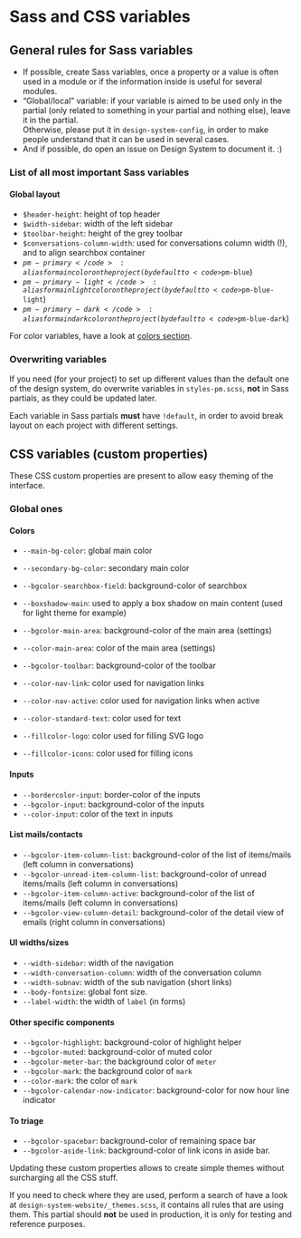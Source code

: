 
<Meta title="CSS / Front-End conventions / Sass and CSS variables" />

# Sass and CSS variables

## General rules for Sass variables


- If possible, create Sass variables, once a property or a value is often used in a module or if the information inside is useful for several modules.
- “Global/local” variable: if your variable is aimed to be used only in the partial (only related to something in your partial and nothing else), leave it in the partial. <br />
  Otherwise, please put it in <code>design-system-config</code>, in order to make people understand that it can be used in several cases.
- And if possible, do open an issue on Design System to document it. :)

### List of all most important Sass variables

#### Global layout


- <code>$header-height</code>: height of top header
- <code>$width-sidebar</code>: width of the left sidebar
- <code>$toolbar-height</code>: height of the grey toolbar
- <code>$conversations-column-width</code>: used for conversations column width (!), and to align searchbox container
- <code>$pm-primary</code>: alias for main color on the project (by default to <code>$pm-blue</code>)
- <code>$pm-primary-light</code>: alias for main light color on the project (by default to <code>$pm-blue-light</code>)
- <code>$pm-primary-dark</code>: alias for main dark color on the project (by default to <code>$pm-blue-dark</code>)

For color variables, have a look at <a href="/colors/">colors section</a>.

### Overwriting variables

If you need (for your project) to set up different values than the default one of the design system, do overwrite variables in <code>styles-pm.scss</code>, <strong class="text-uppercase">not</strong> in Sass partials, as they could be updated later.

Each variable in Sass partials <strong class="text-uppercase">must</strong> have <code>!default</code>, in order to avoid break layout on each project with different settings.

## CSS variables (custom properties)

These CSS custom properties are present to allow easy theming of the interface.

### Global ones


#### Colors


- <code>--main-bg-color</code>: global main color
- <code>--secondary-bg-color</code>: secondary main color
- <code>--bgcolor-searchbox-field</code>: background-color of searchbox
- <code>--boxshadow-main</code>: used to apply a box shadow on main content (used for light theme for example)
- <code>--bgcolor-main-area</code>: background-color of the main area (settings)
- <code>--color-main-area</code>: color of the main area (settings)
- <code>--bgcolor-toolbar</code>: background-color of the toolbar

- <code>--color-nav-link</code>: color used for navigation links
- <code>--color-nav-active</code>: color used for navigation links when active
- <code>--color-standard-text</code>: color used for text

- <code>--fillcolor-logo</code>: color used for filling SVG logo
- <code>--fillcolor-icons</code>: color used for filling icons

#### Inputs


- <code>--bordercolor-input</code>: border-color of the inputs
- <code>--bgcolor-input</code>: background-color of the inputs
- <code>--color-input</code>: color of the text in inputs

#### List mails/contacts


- <code>--bgcolor-item-column-list</code>: background-color of the list of items/mails (left column in conversations)
- <code>--bgcolor-unread-item-column-list</code>: background-color of unread items/mails (left column in conversations)
- <code>--bgcolor-item-column-active</code>: background-color of the list of items/mails (left column in conversations)
- <code>--bgcolor-view-column-detail</code>: background-color of the detail view of emails (right column in conversations)

#### UI widths/sizes


- <code>--width-sidebar</code>: width of the navigation
- <code>--width-conversation-column</code>: width of the conversation column
- <code>--width-subnav</code>: width of the sub navigation (short links)
- <code>--body-fontsize</code>: global font size.
- <code>--label-width</code>: the width of <code>label</code> (in forms)

#### Other specific components


- <code>--bgcolor-highlight</code>: background-color of highlight helper
- <code>--bgcolor-muted</code>: background-color of muted color
- <code>--bgcolor-meter-bar</code>: the background color of <code>meter</code>
- <code>--bgcolor-mark</code>: the background color of <code>mark</code>
- <code>--color-mark</code>: the color of <code>mark</code>
- <code>--bgcolor-calendar-now-indicator</code>: background-color for now hour line indicator

#### To triage

- <code>--bgcolor-spacebar</code>: background-color of remaining space bar
- <code>--bgcolor-aside-link</code>: background-color of link icons in aside bar.


Updating these custom properties allows to create simple themes without surcharging all the CSS stuff.

If you need to check where they are used, perform a search of have a look at <code>design-system-website/_themes.scss</code>, it contains all rules that are using them. This partial should <strong class="text-uppercase">not</strong> be used in production, it is only for testing and reference purposes.